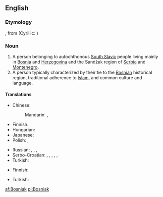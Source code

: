 ==English==

===Etymology===
{{etyl|sh}} {{term|Bošnjak||Bosniak}}, from {{term|Bosna||Bosnia}} (Cyrillic: {{term|Босна}})

===Noun===
{{wikipedia|Bosniaks}}
{{en-noun}}

# A person belonging to autochthonous [[South Slavic]] people living mainly in [[Bosnia]] and [[Herzegovina]] and the Sandžak region of [[Serbia]] and [[Montenegro]].
# A person typically characterized by their tie to the [[Bosnian]] historical region, traditional adherence to [[Islam]], and common culture and language.

====Translations====
{{trans-top|person from Bosnia and Herzegovina}}
* Chinese:
*: Mandarin: {{t|cmn|波斯尼亞人|sc=Hani}}, {{t|cmn|波斯尼亚人|tr=Bōsīníyǎ-rén|sc=Hani}}
* Finnish: {{t|fi|bosnialainen}}
* Hungarian: {{t+|hu|bosnyák}}
* Japanese: {{t-|ja|ボスニア人|tr=Bosunia-jin}}
* Polish: {{t+|pl|Bośniak|m}}, {{t+|pl|Bośniaczka|f}}
{{trans-mid}}
* Russian: {{t+|ru|босниец|m|tr=bosníjec}}, {{t-|ru|бошняк|m|tr=bošnják}}, {{t+|ru|боснийка|f|tr=bosníjka}}, {{t-|ru|бошнячка|f|tr=bošnjáčka}}
* Serbo-Croatian: {{t-|sh|Бошњак|m|alt=Бо̀шња̄к|sc=Cyrl}}, {{t-|sh|Bošnjak|m|alt=Bòšnjāk}}, {{t-|sh|Босанац|m|alt=Боса́нац|sc=Cyrl}}, {{t-|sh|Bosanac|m|alt=Bosánac}}, {{t-|sh|Босанка|f|sc=Cyrl}}, {{t-|sh|Bosanka|f|alt=Bòsānka}}
* Turkish: {{t+|tr|Boşnak}}
{{trans-bottom}}

{{trans-top|a person with ties to Bosnia}}
* Finnish: {{t|fi|bosnialainen}}
{{trans-mid}}
* Turkish: {{t+|tr|Boşnak}}
{{trans-bottom}}

[[af:Bosniak]]
[[pl:Bosniak]]